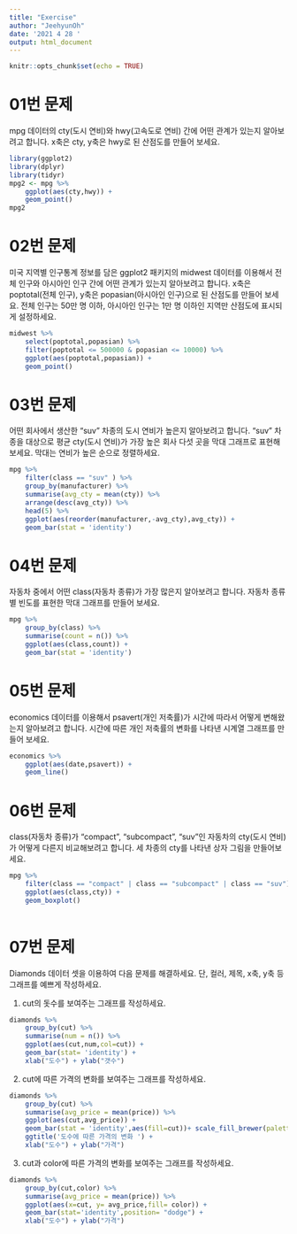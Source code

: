 ```yaml
---
title: "Exercise"
author: "JeehyunOh"
date: '2021 4 28 '
output: html_document
---
```


```r
knitr::opts_chunk$set(echo = TRUE)
```

# 01번 문제

mpg 데이터의 cty(도시 연비)와 hwy(고속도로 연비) 간에 어떤 관계가 있는지 알아보려고 합니다. x축은 cty, y축은 hwy로 된 산점도를 만들어 보세요.
```r
library(ggplot2)
library(dplyr)
library(tidyr)
mpg2 <- mpg %>% 
    ggplot(aes(cty,hwy)) +
    geom_point()
mpg2
```

# 02번 문제

미국 지역별 인구통계 정보를 담은 ggplot2 패키지의 midwest 데이터를 이용해서 전체 인구와 아시아인 인구 간에 어떤 관계가 있는지 알아보려고 합니다. x축은 poptotal(전체 인구), y축은 popasian(아시아인 인구)으로 된 산점도를 만들어 보세요. 전체 인구는 50만 명 이하, 아시아인 인구는 1만 명 이하인 지역만 산점도에 표시되게 설정하세요.

```r
midwest %>% 
    select(poptotal,popasian) %>%
    filter(poptotal <= 500000 & popasian <= 10000) %>%
    ggplot(aes(poptotal,popasian)) +
    geom_point()
```

# 03번 문제

어떤 회사에서 생산한 "suv" 차종의 도시 연비가 높은지 알아보려고 합니다. "suv" 차종을 대상으로 평균 cty(도시 연비)가 가장 높은 회사 다섯 곳을 막대 그래프로 표현해 보세요. 막대는 연비가 높은 순으로 정렬하세요. 

```r
mpg %>% 
    filter(class == "suv" ) %>% 
    group_by(manufacturer) %>% 
    summarise(avg_cty = mean(cty)) %>%
    arrange(desc(avg_cty)) %>%
    head(5) %>%
    ggplot(aes(reorder(manufacturer,-avg_cty),avg_cty)) +
    geom_bar(stat = 'identity')

```

# 04번 문제

자동차 중에서 어떤 class(자동차 종류)가 가장 많은지 알아보려고 합니다. 
자동차 종류별 빈도를 표현한 막대 그래프를 만들어 보세요.

```r
mpg %>% 
    group_by(class) %>% 
    summarise(count = n()) %>%
    ggplot(aes(class,count)) +
    geom_bar(stat = 'identity')
```


# 05번 문제

economics 데이터를 이용해서 psavert(개인 저축률)가 시간에 따라서 어떻게 변해왔는지 알아보려고 합니다. 시간에 따른 개인 저축률의 변화를 나타낸 시계열 그래프를 만들어 보세요.

```r
economics %>%
    ggplot(aes(date,psavert)) +
    geom_line()
```


# 06번 문제

class(자동차 종류)가 "compact", "subcompact", "suv"인 자동차의 cty(도시 연비)가 어떻게 다른지 비교해보려고 합니다. 세 차종의 cty를 나타낸 상자 그림을 만들어보세요.

```r
mpg %>%
    filter(class == "compact" | class == "subcompact" | class == "suv") %>%
    ggplot(aes(class,cty)) +
    geom_boxplot()
    
```


# 07번 문제

Diamonds 데이터 셋을 이용하여 다음 문제를 해결하세요.
단, 컬러, 제목, x축, y축 등 그래프를 예쁘게 작성하세요.

1) cut의 돗수를 보여주는 그래프를 작성하세요.
```r
diamonds %>% 
    group_by(cut) %>% 
    summarise(num = n()) %>% 
    ggplot(aes(cut,num,col=cut)) +
    geom_bar(stat= 'identity') +
    xlab("도수") + ylab("갯수")
```

2) cut에 따른 가격의 변화를 보여주는 그래프를 작성하세요.
```r
diamonds %>%
    group_by(cut) %>% 
    summarise(avg_price = mean(price)) %>% 
    ggplot(aes(cut,avg_price)) +
    geom_bar(stat = 'identity',aes(fill=cut))+ scale_fill_brewer(palette="Blues") +
    ggtitle('도수에 따른 가격의 변화 ') +
    xlab("도수") + ylab("가격")
```

3) cut과 color에 따른 가격의 변화를 보여주는 그래프를 작성하세요.
```r
diamonds %>% 
    group_by(cut,color) %>% 
    summarise(avg_price = mean(price)) %>%  
    ggplot(aes(x=cut, y= avg_price,fill= color)) +
    geom_bar(stat='identity',position= "dodge") +
    xlab("도수") + ylab("가격")
```

